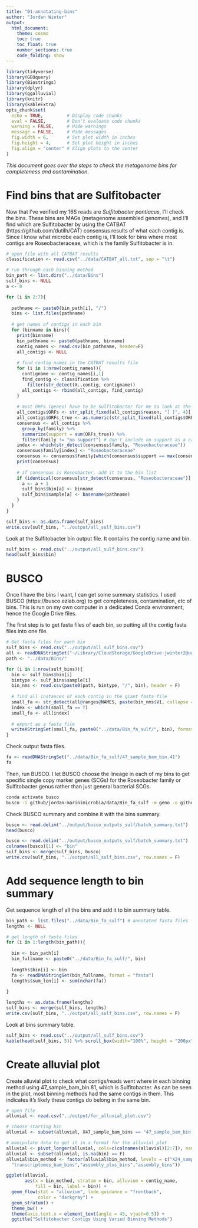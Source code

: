 ```yaml
---
title: "01-annotating-bins"
author: "Jordan Winter"
output: 
  html_document:
    theme: cosmo
    toc: true
    toc_float: true
    number_sections: true
    code_folding: show
---
```


```r
library(tidyverse)
library(GEOquery)
library(Biostrings)
library(dplyr)
library(ggalluvial)
library(knitr)
library(kableExtra)
opts_chunk$set(
  echo = TRUE,         # Display code chunks
  eval = FALSE,        # Don't evaluate code chunks
  warning = FALSE,     # Hide warnings
  message = FALSE,     # Hide messages
  fig.width = 6,       # Set plot width in inches
  fig.height = 4,      # Set plot height in inches
  fig.align = "center" # Align plots to the center
)
```

*This document goes over the steps to check the metagenome bins for completeness and contamination.*

# Find bins that are Sulfitobacter {.unnumbered}

Now that I've verified my 16S reads are *Sulfitobacter pontiacus*, I'll check the bins. These bins are MAGs (metagenome assembled genomes), and I'll find which are Sulfitobacter by using the CATBAT (https://github.com/dutilh/CAT) consensus results of what each contig is. Since I know what microbe each contig is, I'll look for bins where most contigs are Roseobacteraceae, which is the family Sulfitobacter is in.

```r
# open file with all CATBAT results
classification <- read.csv("../data/CATBAT_all.txt", sep = "\t")

# run through each binning method
bin_path <- list.dirs("../data/Bins")
sulf_bins <- NULL
a <- 0

for (i in 2:7){
  
  pathname <- paste0(bin_path[i], "/")
  bins <- list.files(pathname)
  
  # get names of contigs in each bin
  for (binname in bins){
    print(binname)
    bin_pathname <- paste0(pathname, binname)
    contig_names <- read.csv(bin_pathname, header=F)
    all_contigs <- NULL
    
    # find contig names in the CATBAT results file
    for (i in 1:nrow(contig_names)){
      contigname <- contig_names[i,1]
      find_contig <- classification %>%
        filter(str_detect(X..contig, contigname))
      all_contigs <- rbind(all_contigs, find_contig)
    }
    
    # most ORFs (genes) have to be Sulfitobacter for me to look at the bin
    all_contigs$ORFs <- str_split_fixed(all_contigs$reason, "[ ]", 4)[,3]
    all_contigs$ORFs_true <- as.numeric(str_split_fixed(all_contigs$ORFs, "[/]", 4)[,1])
    consensus <- all_contigs %>%
      group_by(family) %>%
      summarize(support = sum(ORFs_true)) %>%
      filter(family != "no support") # don't include no support as a category
    index <- which(str_detect(consensus$family, "Roseobacteraceae"))
    consensus$family[index] <- "Roseobacteraceae"
    consensus <- consensus$family[which(consensus$support == max(consensus$support))]
    print(consensus)
    
    # if consensus is Roseobacter, add it to the bin list
    if (identical(consensus[str_detect(consensus, "Roseobacteraceae")], character(0)) == F){
      a <- a + 1
      sulf_bins$bin[a] <- binname
      sulf_bins$sample[a] <- basename(pathname)
    }
  }
}

sulf_bins <- as.data.frame(sulf_bins)
write.csv(sulf_bins, "../output/all_sulf_bins.csv")
```

Look at the Sulfitobacter bin output file. It contains the contig name and bin.

```r
sulf_bins <- read.csv("../output/all_sulf_bins.csv")
head(sulf_bins$bin)
```

# BUSCO {.unnumbered}

Once I have the bins I want, I can get some summary statistics. I used BUSCO (https://busco.ezlab.org) to get completeness, contamination, etc of bins. This is run on my own computer in a dedicated Conda environment, hence the Google Drive files.

The first step is to get fasta files of each bin, so putting all the contig fasta files into one file.

```r
# Get fasta files for each bin
sulf_bins <- read.csv("../output/all_sulf_bins.csv")
all <- readDNAStringSet("~/Library/CloudStorage/GoogleDrive-jwinter2@uw.edu/Shared drives/Rocap Lab/Project_ODZ_Marinimicrobia_Jordan/Assembly/1058_P1_2018_585_0.2um_assembly_plus.fa")
path <- "../data/Bins/"

for (i in 1:nrow(sulf_bins)){
  bin <- sulf_bins$bin[i]
  bintype <- sulf_bins$sample[i]
  bin_nms <- read.csv(paste0(path, bintype, "/", bin), header = F)
  
  # find all instances of each contig in the giant fasta file
  small_fa <- str_detect(all@ranges@NAMES, paste(bin_nms$V1, collapse = "|"))
  index <- which(small_fa == T)
  small_fa <- all[index]
  
  # export as a fasta file
  writeXStringSet(small_fa, paste0("../data/Bin_fa_sulf/", bin), format = "fasta")
}
```

Check output fasta files.

```r
fa <- readDNAStringSet("../data/Bin_fa_sulf/47_sample_bam_bin.41")
fa
```

Then, run BUSCO. I let BUSCO choose the lineage in each of my bins to get specific single copy marker genes (SCGs) for the Roseobacter family or Sulfitobacter genus rather than just general bacterial SCGs.

```bash
conda activate busco
busco -i github/jordan-marinimicrobia/data/Bin_fa_sulf -m geno -o github/jordan-marinimicrobia/output/busco_outputs_sulf -c 8 --auto-lineage-prok
```

Check BUSCO summary and combine it with the bins summary.

```r
busco <- read.delim("../output/busco_outputs_sulf/batch_summary.txt")
head(busco)
```

```r
busco <- read.delim("../output/busco_outputs_sulf/batch_summary.txt")
colnames(busco)[1] <- "bin"
sulf_bins <- merge(sulf_bins, busco)
write.csv(sulf_bins, "../output/all_sulf_bins.csv", row.names = F)
```

# Add sequence length to bin summary {.unnumbered}

Get sequence length of all the bins and add it to bin summary table.

```r
bin_path <- list.files("../data/Bin_fa_sulf") # annotated fasta files for each bin
lengths <- NULL

# get length of fasta files
for (i in 1:length(bin_path)){
  
  bin <- bin_path[i]
  bin_fullname <- paste0("../data/Bin_fa_sulf/", bin)
  
  lengths$bin[i] <- bin
  fa <- readDNAStringSet(bin_fullname, format = "fasta")
  lengths$sum_len[i] <- sum(nchar(fa))
  
}

lengths <- as.data.frame(lengths)
sulf_bins <- merge(sulf_bins, lengths)
write.csv(sulf_bins, "../output/all_sulf_bins.csv", row.names = F)
```

Look at bins summary table.

```r
sulf_bins <- read.csv("../output/all_sulf_bins.csv")
kable(head(sulf_bins, 5)) %>% scroll_box(width="100%", height = "200px")
```

# Create alluvial plot {.unnumbered}

Create alluvial plot to check what contigs/reads went where in each binning method using 47_sample_bam_bin.81, which is Sulfitobacter. As can be seen in the plot, most binning methods had the same contigs in them. This indicates it's likely these contigs do belong in the same bin.

```r
# open file
alluvial <- read.csv("../output/for_alluvial_plot.csv")

# choose starting bin
alluvial <- subset(alluvial, X47_sample_bam_bins == "47_sample_bam_bin.81")

# manipulate data to get it in a format for the alluvial plot
alluvial <- pivot_longer(alluvial, cols=c(colnames(alluvial)[2:7]), names_to="bin_method", values_to="bin")
alluvial <- subset(alluvial, is.na(bin) == F)
alluvial$bin_method <- factor(alluvial$bin_method, levels = c("X24_sample_bam_bins","X47_sample_bam_bins", "short_reads_bam_bins",
  "transcriptomes_bam_bins","assembly_plus_bins","assembly_bins"))

ggplot(alluvial,
       aes(x = bin_method, stratum = bin, alluvium = contig_name,
           fill = bin, label = bin)) +
  geom_flow(stat = "alluvium", lode.guidance = "frontback",
            color = "darkgray") +
  geom_stratum() +
  theme_bw() +
  theme(axis.text.x = element_text(angle = 45, vjust=0.5)) +
  ggtitle("Sulfitobacter Contigs Using Varied Binning Methods")
```
